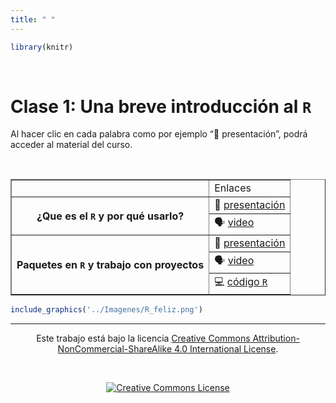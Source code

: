 ```yaml
---
title: " "
---
```


```r

library(knitr)
```

<br>

# Clase 1: Una breve introducción al `R`

Al hacer clic en cada palabra como por ejemplo "&#128064; presentación", podrá acceder al material del curso.

<br>

<div class = "row">

<div class = "col-md-6">

<table border="1">
<tr>
 <th></th>
 <td>Enlaces</td>
</tr>

<tr>
 <th rowspan="2">¿Que es el `R` y por qué usarlo?</th>
 <td>&#128064; [presentación](https://leo4luffy.github.io/Dapositivas_R_amigable/clase_1a#1)</td>
</tr>
<tr>
 <td>&#128483; [video](https://youtu.be/dSWdCOPmIuM)</td>
</tr>

<tr>
 <th rowspan="3">Paquetes en `R` y trabajo con proyectos</th>
 <td>&#128064; [presentación](https://leo4luffy.github.io/Dapositivas_R_amigable/clase_1b#1)</td>
</tr>
<tr>
 <td>&#128483; [video](https://youtu.be/CVYBiv2_jUM)</td>
</tr>
<tr>
 <td>&#128187; <a href="../codigos/clase_1b.R" class="export">código `R`</a></td>
</tr>

</table>

</div>

<div class = "col-md-6">

```r

include_graphics('../Imagenes/R_feliz.png')
```

</div>

</div>

<hr>

<section style="text-align: center;">Este trabajo está bajo la licencia <a rel="license" href="http://creativecommons.org/licenses/by-nc-sa/4.0/">Creative Commons Attribution-NonCommercial-ShareAlike 4.0 International License</a>.</section>

<br>

<section style="text-align: center;"><a rel="license" href="http://creativecommons.org/licenses/by-nc-sa/4.0/"><img alt="Creative Commons License" style="border-width:0" src="https://i.creativecommons.org/l/by-nc-sa/4.0/88x31.png" /></a><br/></section>
